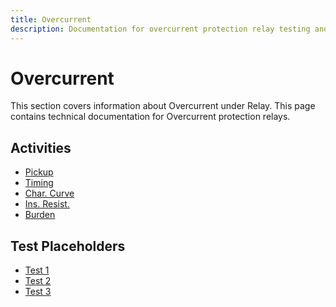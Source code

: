 ```yaml
---
title: Overcurrent
description: Documentation for overcurrent protection relay testing and commissioning.
---
```


# Overcurrent

This section covers information about Overcurrent under Relay.
This page contains technical documentation for Overcurrent protection relays.

## Activities

- [Pickup](/docs/relay/overcurrent/pickup)
- [Timing](/docs/relay/overcurrent/timing)
- [Char. Curve](/docs/relay/overcurrent/char-curve)
- [Ins. Resist.](/docs/relay/overcurrent/ins-resist)
- [Burden](/docs/relay/overcurrent/burden)

## Test Placeholders

- [Test 1](/docs/relay/overcurrent/test-1)
- [Test 2](/docs/relay/overcurrent/test-2)
- [Test 3](/docs/relay/overcurrent/test-3)
